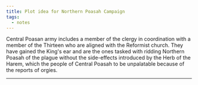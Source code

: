 ```yaml
---
title: Plot idea for Northern Poasah Campaign
tags:
  - notes
---
```


Central Poasan army includes a member of the clergy in coordination with a
member of the Thirteen who are aligned with the Reformist church. They have
gained the King's ear and are the ones tasked with ridding Northern Poasah of
the plague without the side-effects introduced by the Herb of the Harem, which
the people of Central Poasah to be unpalatable because of the reports of orgies.

***

<Stub />
